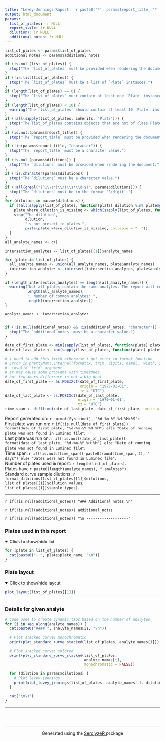 ```yaml
---
title: "Levey-Jennings Raport: `r paste0('*', params$report_title, '*')`"
output: html_document
params:
  list_of_plates: !r NULL
  report_title: !r NULL
  dilutions: !r NULL
  additional_notes: !r NULL
---
```


```r
list_of_plates <- params$list_of_plates
additional_notes <- params$additional_notes

if (is.null(list_of_plates)) {
  stop("The `list_of_plates` must be provided when rendering the document.")
}
if (!is.list(list_of_plates)) {
  stop("The `list_of_plates` must be a list of `Plate` instances.")
}
if (length(list_of_plates) == 0) {
  stop("The `list_of_plates` must contain at least one `Plate` instance.")
}
if (length(list_of_plates) < 10) {
  warning("The `list_of_plates` should contain at least 10 `Plate` instances to generate a comprehensive report.")
}
if (!all(sapply(list_of_plates, inherits, "Plate"))) {
  stop("The list_of_plates contains objects that are not of class Plate.")
}
if (is.null(params$report_title)) {
  stop("The `report_title` must be provided when rendering the document.")
}
if (!is(params$report_title, "character")) {
  stop("The `report_title` must be a character value.")
}
if (is.null(params$dilutions)) {
  stop("The `dilutions` must be provided when rendering the document.")
}
if (!is.character(params$dilutions)) {
  stop("The `dilutions` must be a character value.")
}
if (!all(grepl("(^1\\s*)\\/(\\s*\\d+$)", params$dilutions))) {
  stop("The `dilutions` must be in the format '1/digit'.")
}
for (dilution in params$dilutions) {
  if (!all(sapply(list_of_plates, function(plate) dilution %in% plate$get_dilution("STANDARD CURVE")))) {
    plate_where_dilution_is_missing <- which(sapply(list_of_plates, function(plate) !(dilution %in% plate$get_dilution("STANDARD CURVE"))))
    stop("The dilution",
         dilution,
         "is not present in plates ",
         paste(plate_where_dilution_is_missing, collapse = ", "))
  }
}
all_analyte_names <- c()

intersection_analytes <- list_of_plates[[1]]$analyte_names

for (plate in list_of_plates) {
  all_analyte_names <- union(all_analyte_names, plate$analyte_names)
  intersection_analytes <- intersect(intersection_analytes, plate$analyte_names)
}

if (length(intersection_analytes) == length(all_analyte_names)) {
  warning("Not all plates contain the same analytes. The report will contain only the analytes that are present in all plates. Number of all analytes: ",
          length(all_analyte_names),
          ". Number of common analytes: ",
          length(intersection_analytes))
}

analyte_names <- intersection_analytes


if (!is.null(additional_notes) && !is(additional_notes, "character")) {
  stop("The `additional_notes` must be a character value.")
}

date_of_first_plate <- min(sapply(list_of_plates, function(plate) plate$plate_datetime))
date_of_last_plate <- max(sapply(list_of_plates, function(plate) plate$plate_datetime))

# i need to add this trick otherwise i get error in format function
# Error in prettyNum(.Internal(format(x, trim, digits, nsmall, width, 3L,  :
#  invalid 'trim' argument
# it may cause some problems with timezones
# but few hours difference is not a big deal
date_of_first_plate <- as.POSIXct(date_of_first_plate,
                                  origin = "1970-01-01",
                                  tz = "UTC")
date_of_last_plate <- as.POSIXct(date_of_last_plate,
                                 origin = "1970-01-01",
                                 tz = "UTC")
time_span <- difftime(date_of_last_plate, date_of_first_plate, units = "days")
```

Report generated on:  `r format(Sys.time(), "%d-%m-%Y %H:%M:%S")`.  
First plate was run on: `r if(!is.null(date_of_first_plate)) format(date_of_first_plate, "%d-%m-%Y %H:%M") else "Date of running plate was not found in Luminex file"`.  
Last plate was run on: `r if(!is.null(date_of_last_plate)) format(date_of_last_plate, "%d-%m-%Y %H:%M") else "Date of running plate was not found in Luminex file"`.  
Time span: `r if(!is.null(time_span)) paste0(round(time_span, 2), " days") else "Dates were not found in Luminex file"`.  
Number of plates used in report: `r length(list_of_plates)`.  
Plates have `r paste0(length(analyte_names), " analytes")`.  
Standard curve sample dilutions: `r format_dilutions(list_of_plates[[1]]$dilutions, list_of_plates[[1]]$dilution_values, list_of_plates[[1]]$sample_types)`.

------------------

`r if(!is.null(additional_notes)) "### Additional notes \n" `  

`r if(!is.null(additional_notes)) additional_notes `  

`r if(!is.null(additional_notes)) "\n -------------------" ` 

### Plates used in this report

<details open>
  <summary>Click to show/hide list</summary>
```r
for (plate in list_of_plates) {
  cat(paste0("- ", plate$plate_name, "\n"))
}
```
</details>

### Plate layout

<details open>
  <summary>Click to show/hide layout</summary>
```r
plot_layout(list_of_plates[[1]])
```
</details>

------------------
 
### Details for given analyte {.tabset .tabset-fade}

```r
# Code used to create dynamic tabs based on the number of analytes
for (i in seq_along(analyte_names)) {
  cat(paste0("#### ", analyte_names[i], "\n"))

  # Plot stacked curves monochromatic
  print(plot_standard_curve_stacked(list_of_plates, analyte_names[i]))

  # Plot stacked curves colored
  print(plot_standard_curve_stacked(list_of_plates,
                                    analyte_names[i],
                                    monochromatic = FALSE))

  for (dilution in params$dilutions) {
    # Plot levey-jennings
    print(plot_levey_jennings(list_of_plates, analyte_names[i], dilution))
  }

  cat("\n\n")
}
```

------------------

### &nbsp;

<hr />
<p style="text-align: center;">Generated using the <a href="https://github.com/mini-pw/SerolyzeR">SerolyzeR </a> package </p>


